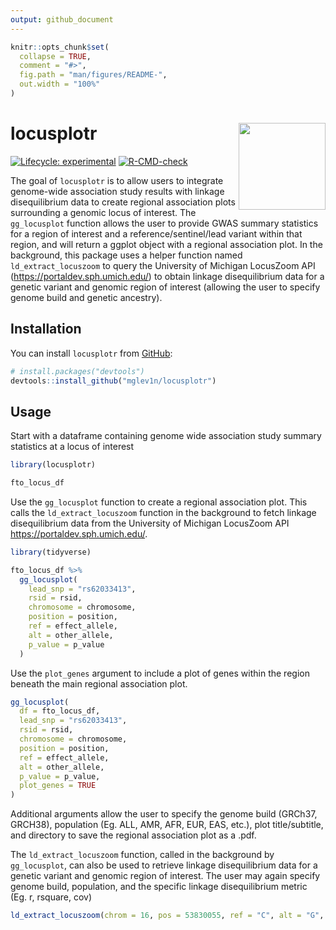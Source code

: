 ```yaml
---
output: github_document
---
```


<!-- README.md is generated from README.Rmd. Please edit that file -->

```r
knitr::opts_chunk$set(
  collapse = TRUE,
  comment = "#>",
  fig.path = "man/figures/README-",
  out.width = "100%"
)
```

# locusplotr <img src='man/figures/logo.png' align="right" height="139" />
<!-- badges: start -->
[![Lifecycle: experimental](https://img.shields.io/badge/lifecycle-experimental-orange.svg)](https://lifecycle.r-lib.org/articles/stages.html#experimental)
[![R-CMD-check](https://github.com/mglev1n/locusplotr/workflows/R-CMD-check/badge.svg)](https://github.com/mglev1n/locusplotr/actions)
<!-- badges: end -->

The goal of `locusplotr` is to allow users to integrate genome-wide association study results with linkage disequilibrium data to create regional association plots surrounding a genomic locus of interest. The `gg_locusplot` function allows the user to provide GWAS summary statistics for a region of interest and a reference/sentinel/lead variant within that region, and will return a ggplot object with a regional association plot. In the background, this package uses a helper function named `ld_extract_locuszoom` to query the University of Michigan LocusZoom API (<https://portaldev.sph.umich.edu/>) to obtain linkage disequilibrium data for a genetic variant and genomic region of interest (allowing the user to specify genome build and genetic ancestry). 

## Installation

You can install `locusplotr` from [GitHub](https://github.com/):

``` r
# install.packages("devtools")
devtools::install_github("mglev1n/locusplotr")
```

## Usage

Start with a dataframe containing genome wide association study summary statistics at a locus of interest
```r
library(locusplotr)

fto_locus_df
```
Use the `gg_locusplot` function to create a regional association plot. This calls the `ld_extract_locuszoom` function in the background to fetch linkage disequilibrium data from the University of Michigan LocusZoom API <https://portaldev.sph.umich.edu/>.

```r
library(tidyverse)

fto_locus_df %>%
  gg_locusplot(
    lead_snp = "rs62033413",
    rsid = rsid,
    chromosome = chromosome,
    position = position,
    ref = effect_allele,
    alt = other_allele,
    p_value = p_value
  )
```

Use the `plot_genes` argument to include a plot of genes within the region beneath the main regional association plot.
```r
gg_locusplot(
  df = fto_locus_df,
  lead_snp = "rs62033413",
  rsid = rsid,
  chromosome = chromosome,
  position = position,
  ref = effect_allele,
  alt = other_allele,
  p_value = p_value,
  plot_genes = TRUE
)
```
Additional arguments allow the user to specify the genome build (GRCh37, GRCH38), population (Eg. ALL, AMR, AFR, EUR, EAS, etc.), plot title/subtitle, and directory to save the regional association plot as a .pdf.

The `ld_extract_locuszoom` function, called in the background by `gg_locusplot`, can also be used to retrieve linkage disequilibrium data for a genetic variant and genomic region of interest. The user may again specify genome build, population, and the specific linkage disequilibrium metric (Eg. r, rsquare, cov)

```r
ld_extract_locuszoom(chrom = 16, pos = 53830055, ref = "C", alt = "G", start = 53830055 - 5e5, stop = 53830055 + 5e5, build = "GRCh37", population = "ALL", metric = "rsquare")
```

